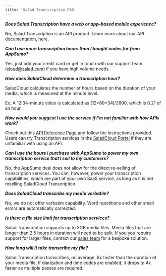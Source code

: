```yaml
---
title: 'Salad Transcription FAQ'
---
```


**_Does Salad Transcription have a web or app-based mobile experience?_**

No, Salad Transcription is an API product. Learn more about our API documentation,
[here](/guides/transcription/salad-transcription-api/transcription-quick-start.mdx).

**_Can I use more transcription hours than I bought codes for from AppSumo?_**

Yes, just add your credit card or get in touch with our support team (cloud@salad.com) if you have high volume needs.

**_How does SaladCloud determine a transcription hour?_**

SaladCloud calculates the number of hours based on the duration of your media, which is measured at the minute level.

Ex. A 12:34-minute video is calculated as (12\*60+34)/3600, which is 0.21 of an hour.

**_How would you suggest I use the service if I’m not familiar with how APIs work?_**

Check out this
[API Reference Page](/guides/transcription/salad-transcription-api/transcription-quick-start#api-reference) and follow
the instructions provided. Users can try Transcription services in the
[SaladCloud Portal](https://cloud-support.helpscoutdocs.com/article/425-how-to-try-transcription-services-in-the-salad-portal)
if they are unfamiliar with using an API.

**_Can I use the hours I purchase with AppSumo to power my own transcription service that I sell to my customers?_**

No, the AppSumo deal does not allow for the direct re-selling of transcription services. You can, however, power your
transcription capabilities, which are part of your own SaaS service, as long as it is not reselling SaladCloud
Transcription.

**_Does SaladCloud transcribe my media verbatim?_**

No, we do not offer verbatim capability. Word repetitions and other small errors are automatically corrected.

**_Is there a file size limit for transcription services?_**

Salad Transcription supports up to 3GB media files. Media files that are longer than 2.5 hours in duration will need to
be split. If you you require support for larger files, contact our
[sales team](https://meetings.hubspot.com/derick-thompson1/salad-managed-ai-services?uuid=e79046e3-c087-4332-8ed9-f9f262189cd0)
for a bespoke solution.

**_How long will it take transcribe my file?_**

Salad Transcription transcribes, on average, 8x faster than the duration of your media file. If diarization and time
codes are enabled, it drops to 4x faster as multiple passes are required.
